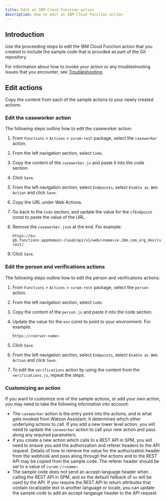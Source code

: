 ```yaml
---
title: Edit an IBM Cloud Function action
description: How to edit an IBM Cloud Function action
---
```


## Introduction

Use the proceeding steps to edit the IBM Cloud Function action that you created to include the sample code that is provided as part of the Git repository.

For information about how to invoke your action or any troubleshooting issues that you encounter, see [Troubleshooting](/troubleshooting/invoke-a-function).

## Edit actions

Copy the content from each of the sample actions to your newly created actions.

### Edit the caseworker action

The following steps outline how to edit the caseworker action:

1. From `Functions` > `Actions` > `curam-rest` package, select the `caseworker` action.
2. From the left navigation section, select `Code`.
3. Copy the content of the `caseworker.js` and paste it into the code section.
4. Click `Save`.
5. From the left navigation section, select `Endpoints`, select `Enable as Web Action` and click `Save`.
6. Copy the URL under Web Actions.
7. Go back to the `Code` section, and update the value for the `cfEndpoint` const to paste the value of the URL.
8. Remove the `caseworker.json` at the end. For example:

    ```
    https://eu-gb.functions.appdomain.cloud/api/v1/web/<name>ie.ibm.com_org_dev/curam-rest/
    ```

9. Click `Save`.

### Edit the person and verifications actions

The following steps outline how to edit the person and verifications actions:

1. From `Functions` > `Actions` > `curam-rest` package, select the `person` action.
2. From the left navigation section, select `Code`.
3. Copy the content of the `person.js` and paste it into the code section.
4. Update the value for the `env` const to point to your environment. For example:

    ```
    https://<server-name>
    ```

5. Click `Save`.
6. From the left navigation section, select `Endpoints`, select `Enable as Web Action` and click `Save`.
7. To edit the `verifications` action by using the content from the `verifications.js`, repeat the steps.

### Customizing an action

If you want to customize one of the sample actions, or add your own action, you may need to take the following information into account:

- The `caseworker` action is the entry point into the actions, and is what gets invoked from Watson Assistant. It determines which other underlying actions to call.
If you add a new lower level action, you will need to update the `caseworker` action to call your new action and pass along any required parameters.
- If you create a new action which calls to a REST API in SPM, you will need to ensure you add the authorization and referer headers to the API request.
Details of how to retrieve the value for the authorization header from the webhook and pass along through the actions and to the REST API may be copied from the sample code. The referer header should be set to a value of `curam://<name>`.
- The sample code does not send an accept-language header when calling the REST API in SPM, and so the default fallback of `en` will be used by the API.
If you require the REST API to return attributes that contain localizable text in another language or locale, you can update the sample code to add an accept-langauge header to the API request.
